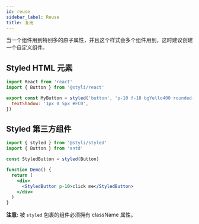 ```yaml
---
id: reuse
sidebar_label: Reuse
title: 复用
---
```


当一个组件用到特别多的原子属性，并且这个样式会多个组件用到，这时建议创建一个自定义组件。

## Styled HTML 元素

```jsx
import React from 'react'
import { Button } from '@styli/react'

export const MyButton = styled('button', 'p-10 f-18 bgYello400 rounded-8', {
  textShadow: '1px 0 5px #FC0',
})
```

## Styled 第三方组件

```jsx
import { styled } from '@styli/styled'
import { Button } from 'antd'

const StyledButton = styled(Button)

function Demo() {
  return (
    <div>
      <StyledButton p-10>click me</StyledButton>
    </div>
  )
}
```

**注意:** 被 `styled` 包裹的组件必须拥有 className 属性。
